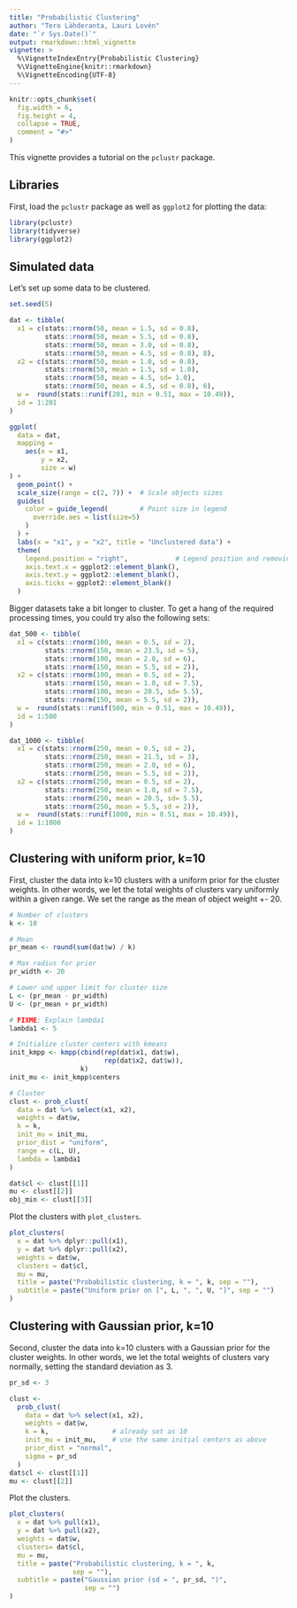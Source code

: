 ```yaml
---
title: "Probabilistic Clustering"
author: "Tero Lähderanta, Lauri Lovén"
date: "`r Sys.Date()`"
output: rmarkdown::html_vignette
vignette: >
  %\VignetteIndexEntry{Probabilistic Clustering}
  %\VignetteEngine{knitr::rmarkdown}
  %\VignetteEncoding{UTF-8}
---
```


```r
knitr::opts_chunk$set(
  fig.width = 6,
  fig.height = 4,  
  collapse = TRUE,
  comment = "#>"
)
```

This vignette provides a tutorial on the `pclustr` package. 

## Libraries

First, load the `pclustr` package 
as well as `ggplot2` for plotting the data:

```r
library(pclustr)
library(tidyverse)
library(ggplot2)
```


## Simulated data 

Let's set up some data to be clustered. 

```r
set.seed(5)

dat <- tibble(
  x1 = c(stats::rnorm(50, mean = 1.5, sd = 0.8), 
         stats::rnorm(50, mean = 5.5, sd = 0.8),
         stats::rnorm(50, mean = 3.0, sd = 0.8), 
         stats::rnorm(50, mean = 4.5, sd = 0.8), 8),
  x2 = c(stats::rnorm(50, mean = 1.0, sd = 0.8), 
         stats::rnorm(50, mean = 1.5, sd = 1.0),
         stats::rnorm(50, mean = 4.5, sd= 1.0), 
         stats::rnorm(50, mean = 4.5, sd = 0.8), 6),
  w =  round(stats::runif(201, min = 0.51, max = 10.49)),
  id = 1:201
)

ggplot(
  data = dat, 
  mapping =
    aes(x = x1,
        y = x2,
        size = w)
) +
  geom_point() +
  scale_size(range = c(2, 7)) +  # Scale objects sizes
  guides(
    color = guide_legend(        # Point size in legend
      override.aes = list(size=5)
    )
  ) +
  labs(x = "x1", y = "x2", title = "Unclustered data") +
  theme(
    legend.position = "right",            # Legend position and removing ticks from axis
    axis.text.x = ggplot2::element_blank(),
    axis.text.y = ggplot2::element_blank(),
    axis.ticks = ggplot2::element_blank()
  ) 
```

Bigger datasets take a bit longer to cluster. To get a hang of the required processing times, you could try also the following sets:

```r
dat_500 <- tibble(
  x1 = c(stats::rnorm(100, mean = 0.5, sd = 2), 
         stats::rnorm(150, mean = 23.5, sd = 5),
         stats::rnorm(100, mean = 2.0, sd = 6), 
         stats::rnorm(150, mean = 5.5, sd = 2)),
  x2 = c(stats::rnorm(100, mean = 0.5, sd = 2), 
         stats::rnorm(150, mean = 1.0, sd = 7.5),
         stats::rnorm(100, mean = 20.5, sd= 5.5),
         stats::rnorm(150, mean = 5.5, sd = 2)),
  w =  round(stats::runif(500, min = 0.51, max = 10.49)),
  id = 1:500
)

dat_1000 <- tibble(
  x1 = c(stats::rnorm(250, mean = 0.5, sd = 2), 
         stats::rnorm(250, mean = 21.5, sd = 3),
         stats::rnorm(250, mean = 2.0, sd = 6), 
         stats::rnorm(250, mean = 5.5, sd = 2)),
  x2 = c(stats::rnorm(250, mean = 0.5, sd = 2), 
         stats::rnorm(250, mean = 1.0, sd = 7.5),
         stats::rnorm(250, mean = 20.5, sd= 5.5), 
         stats::rnorm(250, mean = 5.5, sd = 2)),
  w =  round(stats::runif(1000, min = 0.51, max = 10.49)),
  id = 1:1000
)
```



## Clustering with uniform prior, k=10

First, cluster the data into k=10 clusters with a uniform prior for the cluster weights. In other words, 
we let the total weights of clusters vary uniformly within a given range. We set the
range as the mean of object weight +- 20.

```r

# Number of clusters
k <- 10

# Mean
pr_mean <- round(sum(dat$w) / k)

# Max radius for prior
pr_width <- 20

# Lower und upper limit for cluster size
L <- (pr_mean - pr_width)
U <- (pr_mean + pr_width)

# FIXME: Explain lambda1
lambda1 <- 5

# Initialize cluster centers with kmeans
init_kmpp <- kmpp(cbind(rep(dat$x1, dat$w),
                        rep(dat$x2, dat$w)),
                  k)
init_mu <- init_kmpp$centers

# Cluster
clust <- prob_clust(
  data = dat %>% select(x1, x2),
  weights = dat$w,
  k = k,
  init_mu = init_mu,
  prior_dist = "uniform",
  range = c(L, U),
  lambda = lambda1
)

dat$cl <- clust[[1]]
mu <- clust[[2]]
obj_min <- clust[[3]]
```

Plot the clusters with `plot_clusters`.
```r
plot_clusters(
  x = dat %>% dplyr::pull(x1),
  y = dat %>% dplyr::pull(x2),
  weights = dat$w,
  clusters = dat$cl,
  mu = mu,
  title = paste("Probabilistic clustering, k = ", k, sep = ""),
  subtitle = paste("Uniform prior on [", L, ", ", U, "]", sep = "")
)
```

## Clustering with Gaussian prior, k=10

Second, cluster the data into k=10 clusters with a Gaussian prior for the cluster weights. In other words, 
we let the total weights of clusters vary normally, setting the standard deviation as 3.

```r
   
pr_sd <- 3

clust <-
  prob_clust(
    data = dat %>% select(x1, x2),
    weights = dat$w,
    k = k,                # already set as 10
    init_mu = init_mu,    # use the same initial centers as above
    prior_dist = "normal",
    sigma = pr_sd
  )
dat$cl <- clust[[1]]
mu <- clust[[2]]
```

Plot the clusters.

```r
plot_clusters(
  x = dat %>% pull(x1),
  y = dat %>% pull(x2),
  weights = dat$w,
  clusters= dat$cl,
  mu = mu,
  title = paste("Probabilistic clustering, k = ", k, 
                sep = ""),
  subtitle = paste("Gaussian prior (sd = ", pr_sd, ")", 
                   sep = "")
) 
```
